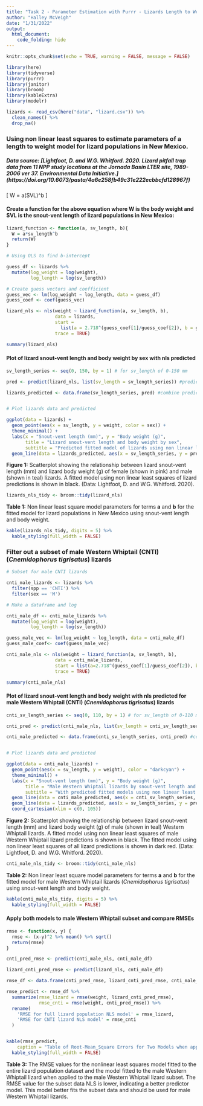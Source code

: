 ```yaml
---
title: "Task 2 - Parameter Estimation with Purrr - Lizards Length to Weight"
author: "Halley McVeigh"
date: "1/31/2022"
output:
  html_document:
    code_folding: hide
---
```


```r
knitr::opts_chunk$set(echo = TRUE, warning = FALSE, message = FALSE)

library(here)
library(tidyverse)
library(purrr)
library(janitor)
library(broom)
library(kableExtra)
library(modelr)
```

```r
lizards <- read_csv(here("data", "lizard.csv")) %>% 
  clean_names() %>% 
  drop_na()
```

### Using non linear least squares to estimate parameters of a length to weight model for lizard populations in New Mexico.

##### **Data source:** [Lightfoot, D. and W.G. Whitford. 2020. Lizard pitfall trap data from 11 NPP study locations at the Jornada Basin LTER site, 1989-2006 ver 37. Environmental Data Initiative.] (https://doi.org/10.6073/pasta/4a6e258fb49c31e222ecbbcfd128967f)



\[
W = a(SVL)^b
\]


#### Create a function for the above equation where W is the body weight and SVL is the snout-vent length of lizard populations in New Mexico:
```r
lizard_function <- function(a, sv_length, b){
  W = a*sv_length^b
  return(W)
}

```

```r
# Using OLS to find b-intercept

guess_df <- lizards %>% 
  mutate(log_weight = log(weight),
         log_length = log(sv_length))

# Create guess vectors and coefficient
guess_vec <- lm(log_weight ~ log_length, data = guess_df)
guess_coef <- coef(guess_vec)

lizard_nls <- nls(weight ~ lizard_function(a, sv_length, b),
                  data = lizards,
                  start =
                    list(a = 2.718^(guess_coef[1]/guess_coef[2]), b = guess_coef[2]),
                  trace = TRUE)

summary(lizard_nls)
```

#### Plot of lizard snout-vent length and body weight by sex with nls predicted
```r

sv_length_series <- seq(0, 150, by = 1) # for sv_length of 0-150 mm

pred <- predict(lizard_nls, list(sv_length = sv_length_series)) #predictions with model

lizards_predicted <- data.frame(sv_length_series, pred) #combine predicted and series into data frame


# Plot lizards data and predicted

ggplot(data = lizards) +
  geom_point(aes(x = sv_length, y = weight, color = sex)) +
  theme_minimal() +
  labs(x = "Snout-vent length (mm)", y = "Body weight (g)",
       title = "Lizard snout-vent length and body weight by sex",
       subtitle = "Predicted fitted model of lizards using non linear least squares shown in black") +
  geom_line(data = lizards_predicted, aes(x = sv_length_series, y = pred))
```


**Figure 1:** Scatterplot showing the relationship between lizard snout-vent length (mm) and lizard body weight (g) of female (shown in pink) and male (shown in teal) lizards. A fitted model using non linear least squares of lizard predictions is shown in black. (Data: Lightfoot, D. and W.G. Whitford. 2020).



```r
lizards_nls_tidy <- broom::tidy(lizard_nls)
```


**Table 1:** Non linear least square model parameters for terms **a** and **b** for the fitted model for lizard populations in New Mexico using snout-vent length and body weight.
```r
kable(lizards_nls_tidy, digits = 5) %>% 
  kable_styling(full_width = FALSE)
```




### Filter out a subset of male Western Whiptail (CNTI) (*Cnemidophorus tigrisatus*) lizards
```r
# Subset for male CNTI lizards

cnti_male_lizards <- lizards %>% 
  filter(spp == 'CNTI') %>% 
  filter(sex == 'M')
```

```r
# Make a dataframe and log 

cnti_male_df <- cnti_male_lizards %>%
  mutate(log_weight = log(weight),
         log_length = log(sv_length))

guess_male_vec <- lm(log_weight ~ log_length, data = cnti_male_df)
guess_male_coef<- coef(guess_male_vec)

cnti_male_nls <- nls(weight ~ lizard_function(a, sv_length, b),
                  data = cnti_male_lizards,
                  start = list(a=2.718^(guess_coef[1]/guess_coef[2]), b=guess_coef[2]),
                  trace = TRUE)

summary(cnti_male_nls)

```



#### Plot of lizard snout-vent length and body weight with nls predicted for male Western Whiptail (CNTI) (*Cnemidophorus tigrisatus*) lizards

```r

cnti_sv_length_series <- seq(0, 110, by = 1) # for sv_length of 0-110 mm

cnti_pred <- predict(cnti_male_nls, list(sv_length = cnti_sv_length_series)) #predictions with model

cnti_male_predicted <- data.frame(cnti_sv_length_series, cnti_pred) #combine predicted and series into data frame


# Plot lizards data and predicted

ggplot(data = cnti_male_lizards) +
  geom_point(aes(x = sv_length, y = weight), color = "darkcyan") +
  theme_minimal() +
  labs(x = "Snout-vent length (mm)", y = "Body weight (g)",
       title = "Male Western Whiptail lizards by snout-vent length and body weight",
       subtitle = "With predicted fitted models using non linear least squares") +
  geom_line(data = cnti_male_predicted, aes(x = cnti_sv_length_series, y = cnti_pred)) +
  geom_line(data = lizards_predicted, aes(x = sv_length_series, y = pred), color = "darkred") +
  coord_cartesian(xlim = c(0, 105))
```

**Figure 2:** Scatterplot showing the relationship between lizard snout-vent length (mm) and lizard body weight (g) of male (shown in teal) Western Whiptail lizards. A fitted model using non linear least squares of male Western Whiptail lizard predictions is shown in black. The fitted model using non linear least squares of all lizard predictions is shown in dark red. (Data: Lightfoot, D. and W.G. Whitford. 2020).



```r
cnti_male_nls_tidy <- broom::tidy(cnti_male_nls)
```

**Table 2:** Non linear least square model parameters for terms **a** and **b** for the fitted model for male Western Whiptail lizards (*Cnemidophorus tigrisatus*) using snout-vent length and body weight.

```r
kable(cnti_male_nls_tidy, digits = 5) %>% 
  kable_styling(full_width = FALSE)
```


#### Apply both models to male Western Whiptail subset and compare RMSEs

```r
rmse <- function(x, y) {
  rmse <- (x-y)^2 %>% mean() %>% sqrt()
  return(rmse)
}

cnti_pred_rmse <- predict(cnti_male_nls, cnti_male_df)

lizard_cnti_pred_rmse <- predict(lizard_nls, cnti_male_df)

rmse_df <- data.frame(cnti_pred_rmse, lizard_cnti_pred_rmse, cnti_male_lizards)

rmse_predict <- rmse_df %>% 
  summarize(rmse_lizard = rmse(weight, lizard_cnti_pred_rmse),
            rmse_cnti = rmse(weight, cnti_pred_rmse)) %>% 
  rename(
    'RMSE for full lizard population NLS model' = rmse_lizard,
    'RMSE for CNTI lizard NLS model' = rmse_cnti
  )


kable(rmse_predict,
    caption = "Table of Root-Mean_Square Errors for Two Models when applied to male Western Whiptail lizard subset", digits = 2) %>% 
  kable_styling(full_width = FALSE)

```

**Table 3:** The RMSE values for the nonlinear least squares model fitted to the entire lizard population dataset and the model fitted to the male Western Whiptail lizard when applied to the male Western Whiptail lizard subset. The RMSE value for the subset data NLS is lower, indicating a better predictor model. This model better fits the subset data and should be used for male Western Whiptail lizards.










